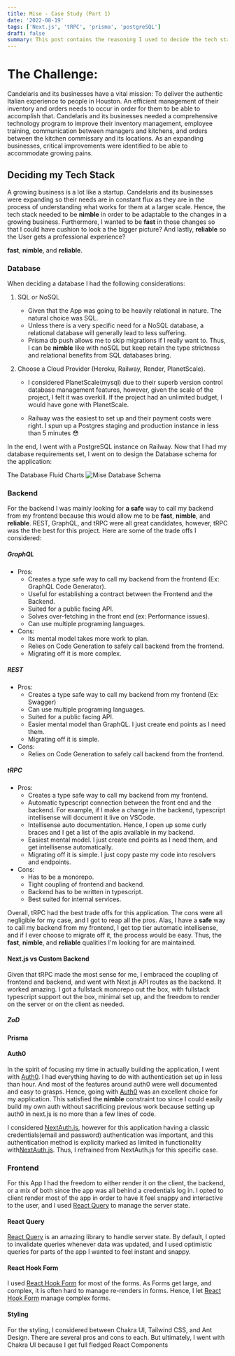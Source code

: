 ```yaml
---
title: Mise - Case Study (Part 1)
date: '2022-08-19'
tags: ['Next.js', 'tRPC', 'prisma', 'postgreSQL']
draft: false
summary: This post contains the reasoning I used to decide the tech stack for this Mise.
---
```


# The Challenge:

Candelaris and its businesses have a vital mission: To deliver the authentic Italian experience to people in Houston.
An efficient management of their inventory and orders
needs to occur in order for them to be able to accomplish that.
Candelaris and its businesses needed a comprehensive technology program to improve their inventory management, employee training, communication between
managers and kitchens, and orders between the kitchen commissary and its locations.
As an expanding businesses, critical improvements were identified to be able to accommodate growing pains.

## Deciding my Tech Stack

A growing business is a lot like a startup. Candelaris and its businesses were expanding so their needs are in constant flux as they are in the
process of understanding what works for them at a larger scale. Hence, the tech stack needed to be **nimble** in order to be adaptable to the changes in a growing
business. Furthermore, I wanted to be **fast** in those changes so that I could have cushion to look a the bigger picture? And lastly, **reliable** so the
User gets a professional experience?

**fast**, **nimble**, and **reliable**.

### Database

When deciding a database I had the following considerations:

1.  SQL or NoSQL

    - Given that the App was going to be heavily relational in nature. The natural choice was SQL.
    - Unless there is a very specific need for a NoSQL database, a relational database will generally lead to less suffering.
    - Prisma db push allows me to skip migrations if I really want to. Thus, I can be **nimble** like with noSQL but keep retain the type strictness and relational benefits from SQL databases bring.

2.  Choose a Cloud Provider (Heroku, Railway, Render, PlanetScale).

    - I considered PlanetScale(mysql) due to their superb version control database management features, however,
      given the scale of the project, I felt it was overkill. If the project had an unlimited budget, I would have gone with PlanetScale.

    - Railway was the easiest to set up and their payment costs were right. I spun up a Postgres staging and production instance in less than 5 minutes 😳

In the end, I went with a PostgreSQL instance on Railway.
Now that I had my database requirements set, I went on to design the Database schema for the application:

The Database Fluid Charts
![Mise Database Schema](/static/images/projects/mise/mise_db_schema.png)

### Backend

For the backend I was mainly looking for **a safe** way to call my backend from my frontend because this would allow me to be **fast**, **nimble**, and **reliable**. REST, GraphQL, and tRPC were all great candidates, however, tRPC
was the the best for this project. Here are some of the trade offs I considered:

##### GraphQL

- Pros:
  - Creates a type safe way to call my backend from the frontend (Ex: GraphQL Code Generator).
  - Useful for establishing a contract between the Frontend and the Backend.
  - Suited for a public facing API.
  - Solves over-fetching in the front end (ex: Performance issues).
  - Can use multiple programing languages.
- Cons:
  - Its mental model takes more work to plan.
  - Relies on Code Generation to safely call backend from the frontend.
  - Migrating off it is more complex.

##### REST

- Pros:
  - Creates a type safe way to call my backend from my frontend (Ex: Swagger)
  - Can use multiple programing languages.
  - Suited for a public facing API.
  - Easier mental model than GraphQL. I just create end points as I need them.
  - Migrating off it is simple.
- Cons:
  - Relies on Code Generation to safely call backend from the frontend.

##### tRPC

- Pros:
  - Creates a type safe way to call my backend from my frontend.
  - Automatic typescript connection between the front end and the backend. For example, if I make a change in the
    backend, typescript intellisense will document it live on VSCode.
  - Intellisense auto documentation. Hence, I open up some curly braces and I get a list of the apis available in my backend.
  - Easiest mental model. I just create end points as I need them, and get intellisense automatically.
  - Migrating off it is simple. I just copy paste my code into resolvers and endpoints.
- Cons:
  - Has to be a monorepo.
  - Tight coupling of frontend and backend.
  - Backend has to be written in typescript.
  - Best suited for internal services.

Overall, tRPC had the best trade offs for this application. The cons were all negligible for my case, and I got to reap all the pros. Alas,
I have a **safe** way to call my backend from my frontend, I get top tier automatic intellisense, and if I ever choose to migrate off it, the process would be easy.
Thus, the **fast**, **nimble**, and **reliable** qualities I'm looking for are maintained.

#### Next.js vs Custom Backend

Given that tRPC made the most sense for me, I embraced the coupling of frontend and backend, and went with Next.js API routes as the backend.
It worked amazing. I got a fullstack monorepo out the box, with fullstack typescript support out the box, minimal set up, and the freedom to render on the server
or on the client as needed.

##### ZoD

#### Prisma

#### Auth0

In the spirit of focusing my time in actually building the application, I went with [Auth0](https://auth0.com/). I had everything having to do with
authentication set up in less than hour. And most of the features around auth0 were well documented and easy to grasps.
Hence, going with [Auth0](https://auth0.com/) was an excellent choice for my application. This satisfied the **nimble** constraint too since I could
easily build my own auth without sacrificing previous work because setting up auth0 in next.js is no more than a few lines of code.

I considered [NextAuth.js](https://next-auth.js.org/), however for this application having a classic credentials(email and password) authentication was important,
and this authentication method is explicity marked as limited in functionality with[NextAuth.js](https://next-auth.js.org/).
Thus, I refrained from NextAuth.js for this specific case.

### Frontend

For this App I had the freedom to either render it on the client, the backend, or a mix of both since the app was all behind a credentials log in.
I opted to client render most of the app in order to have it feel snappy and interactive to the user, and
I used [React Query](https://tanstack.com/query/v4/?from=reactQueryV3&original=https://react-query-v3.tanstack.com/) to manage the server state.

#### React Query

[React Query](https://tanstack.com/query/v4/?from=reactQueryV3&original=https://react-query-v3.tanstack.com/) is an amazing library to handle server state.
By default, I opted to invalidate queries whenever data was updated, and I used optimistic queries for parts of the app I wanted to feel instant and snappy.

#### React Hook Form

I used [React Hook Form](https://react-hook-form.com/) for most of the forms. As Forms get large, and complex, it is often hard to manage re-renders in forms.
Hence, I let [React Hook Form](https://react-hook-form.com/) manage complex forms.

#### Styling

For the styling, I considered between Chakra UI, Tailwind CSS, and Ant Design. There are several pros and cons to each. But ultimately, I went with Chakra UI
because I get full fledged React Components
